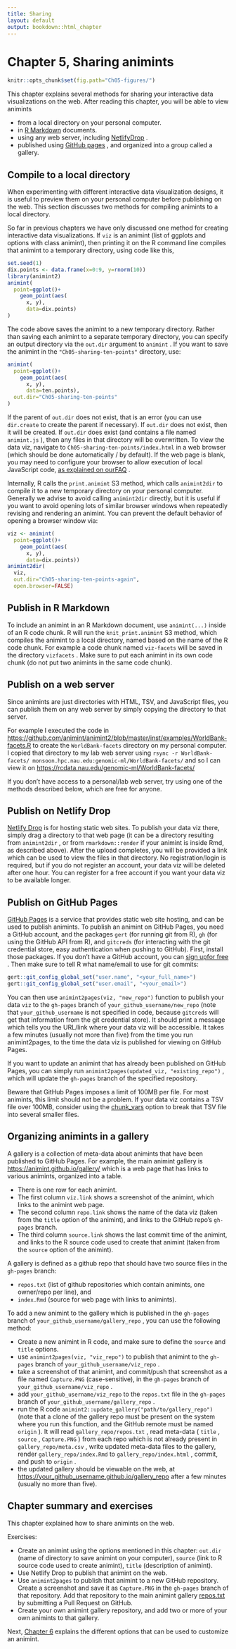 ```yaml
---
title: Sharing
layout: default
output: bookdown::html_chapter
---
```


<!-- paragraph -->

# Chapter 5, Sharing animints

<!-- paragraph -->

```r
knitr::opts_chunk$set(fig.path="Ch05-figures/")
```

<!-- paragraph -->

This chapter explains several methods for sharing your interactive  data visualizations on the web.
<!-- comment -->
After reading this chapter, you will  be able to view animints

<!-- paragraph -->

- from a local directory on your personal computer.
<!-- comment -->
- in  [R Markdown](http://rmarkdown.rstudio.com/)  documents.
<!-- comment -->
- using any web server, including  [NetlifyDrop](https://app.netlify.com/drop) .
<!-- comment -->
- published using  [GitHub pages](https://pages.github.com/) , and  organized into a group called a gallery.

<!-- paragraph -->

## Compile to a local directory {#animint2dir}

<!-- paragraph -->

When experimenting with different interactive data visualization  designs, it is useful to preview them on your personal computer before  publishing on the web.
<!-- comment -->
This section discusses two methods for  compiling animints to a local directory.

<!-- paragraph -->

So far in previous chapters we have only discussed one method for  creating interactive data visualizations.
<!-- comment -->
If  `viz`  is an animint (list  of ggplots and options with class animint), then printing it on the R  command line compiles that animint to a temporary  directory, using code like this,

<!-- paragraph -->

```r
set.seed(1)
dix.points <- data.frame(x=0:9, y=rnorm(10))
library(animint2)
animint(
  point=ggplot()+
    geom_point(aes(
      x, y), 
      data=dix.points)
)
```

<!-- paragraph -->

The code above saves the animint to a new temporary directory.
<!-- comment -->
Rather  than saving each animint to a separate temporary directory, you can  specify an output directory via the  `out.dir`  argument to  `animint` .
<!-- comment -->
If you want to save the animint in the  `"Ch05-sharing-ten-points"`  directory, use:

<!-- paragraph -->

```r
animint(
  point=ggplot()+
    geom_point(aes(
      x, y), 
      data=ten.points),
  out.dir="Ch05-sharing-ten-points"
)
```

<!-- paragraph -->

If the parent of  `out.dir`  does not exist, that is an error (you can  use  `dir.create`  to create the parent if necessary).
<!-- comment -->
If  `out.dir`  does  not exist, then it will be created.
<!-- comment -->
If  `out.dir`  does exist (and  contains a file named  `animint.js` ), then any files in that directory  will be overwritten.
<!-- comment -->
To view the data viz, navigate to  `Ch05-sharing-ten-points/index.html`  in a web browser (which should be  done automatically / by default).
<!-- comment -->
If the web page is blank, you may  need to configure your browser to allow execution of local JavaScript  code,  [as explained on ourFAQ](https://github.com/tdhock/animint2/wiki/FAQ#web-browser-on-local-indexhtml-file-is-blank) .

<!-- paragraph -->

Internally, R calls the  `print.animint`  S3 method, which calls  `animint2dir`  to compile it to a new temporary directory on your  personal computer.
<!-- comment -->
Generally we advise to avoid calling  `animint2dir`  directly, but it is useful if you want to avoid opening lots of  similar browser windows when repeatedly revising and rendering an  animint. You can prevent the default behavior of opening a browser  window via:

<!-- paragraph -->

```r
viz <- animint(
  point=ggplot()+
    geom_point(aes(
      x, y), 
      data=dix.points))
animint2dir(
  viz, 
  out.dir="Ch05-sharing-ten-points-again", 
  open.browser=FALSE)
```

<!-- paragraph -->

## Publish in R Markdown {#Rmd}

<!-- paragraph -->

To include an animint in an R Markdown document, use  `animint(...)`  inside of an R code chunk.
<!-- comment -->
R will run the  `knit_print.animint`  S3  method, which compiles the animint to a local directory, named based  on the name of the R code chunk.
<!-- comment -->
For example a code chunk named  `viz-facets`  will be saved in the directory  `vizfacets` .
<!-- comment -->
Make sure to  put each animint in its own code chunk (do not put two animints in the  same code chunk).

<!-- paragraph -->

## Publish on a web server {#web-server}

<!-- paragraph -->

Since animints are just directories with HTML, TSV, and JavaScript  files, you can publish them on any web server by simply copying the  directory to that server.

<!-- paragraph -->

For example I executed the code in   [https://github.com/animint/animint2/blob/master/inst/examples/WorldBank-facets.R](https://github.com/animint/animint2/blob/master/inst/examples/WorldBank-facets.R)  to create the  `WorldBank-facets`  directory on my personal computer.
<!-- comment -->
I  copied that directory to my lab web server using  `rsync -r WorldBank-facets/ monsoon.hpc.nau.edu:genomic-ml/WorldBank-facets/`  and so  I can view it on  [https://rcdata.nau.edu/genomic-ml/WorldBank-facets/](https://rcdata.nau.edu/genomic-ml/WorldBank-facets/)

<!-- paragraph -->

If you don't have access to a personal/lab web server, try using  one of the methods described below, which are free for anyone.

<!-- paragraph -->

## Publish on Netlify Drop {#netlifydrop}

<!-- paragraph -->

[Netlify Drop](https://app.netlify.com/drop)  is for hosting static web  sites.
<!-- comment -->
To publish your data viz there, simply drag a directory to that  web page (it can be a directory resulting from  `animint2dir` , or from  `rmarkdown::render`  if your animint is inside Rmd, as described  above).
<!-- comment -->
After the upload completes, you will be provided a link which  can be used to view the files in that directory.
<!-- comment -->
No registration/login  is required, but if you do not register an account, your data viz will  be deleted after one hour.
<!-- comment -->
You can register for a free account if you  want your data viz to be available longer.

<!-- paragraph -->

## Publish on GitHub Pages {#pages}

<!-- paragraph -->

[GitHub Pages](https://pages.github.com/)  is a service that provides  static web site hosting, and can be used to publish animints.
<!-- comment -->
To  publish an animint on GitHub Pages, you need a GitHub account, and the  packages  `gert`  (for running git from R),  `gh`  (for using the GitHub  API from R), and  `gitcreds`  (for interacting with the git credential  store, easy authentication when pushing to GitHub).
<!-- comment -->
First, install  those packages. If you don't have a GitHub account, you can  [sign upfor free](https://github.com/join) .
<!-- comment -->
Then make sure to tell R what  name/email to use for git commits:

<!-- paragraph -->

```r
gert::git_config_global_set("user.name", "<your_full_name>")
gert::git_config_global_set("user.email", "<your_email>")
```

<!-- paragraph -->

You can then use  `animint2pages(viz, "new_repo")`  function to publish  your data  `viz`  to the  `gh-pages`  branch of  `your_github_username/new_repo`  (note that  `your_github_username`  is  not specified in code, because  `gitcreds`  will get that information  from the git credential store).
<!-- comment -->
It should print a message which tells  you the URL/link where your data viz will be accessible.
<!-- comment -->
It takes a  few minutes (usually not more than five) from the time you run  animint2pages, to the time the data viz is published for viewing on  GitHub Pages.

<!-- paragraph -->

If you want to update an animint that has already been published on  GitHub Pages, you can simply run  `animint2pages(updated_viz, "existing_repo")` , which will update the  `gh-pages`  branch of the  specified repository.

<!-- paragraph -->

Beware that GitHub Pages imposes a limit of 100MB per file.
<!-- comment -->
For most  animints, this limit should not be a problem.
<!-- comment -->
If your data viz  contains a TSV file over 100MB, consider using the  [chunk_vars](https://rcdata.nau.edu/genomic-ml/animint2-manual/Ch06-other.html#geom-options)  option to break that TSV file into several smaller files.

<!-- paragraph -->

## Organizing animints in a gallery {#gallery}

<!-- paragraph -->

A gallery is a collection of meta-data about animints that have been  published to GitHub Pages.
<!-- comment -->
For example, the main animint gallery is  [https://animint.github.io/gallery/](https://animint.github.io/gallery/)  which is a web page that has  links to various animints, organized into a table.

<!-- paragraph -->

- There is one row for each animint.
<!-- comment -->
- The first column  `viz.link`  shows a screenshot of the animint, which  links to the animint web page.
<!-- comment -->
- The second column  `repo.link`  shows the name of the data viz (taken  from the  `title`  option of the animint), and links to the GitHub  repo's  `gh-pages`  branch.
<!-- comment -->
- The third column  `source.link`  shows the last commit time of the  animint, and links to the R source code used to create that animint  (taken from the  `source`  option of the animint).

<!-- paragraph -->

A gallery is defined as a github repo that should have two source  files in the  `gh-pages`  branch:

<!-- paragraph -->

- `repos.txt`  (list of github repositories which contain animints, one  owner/repo per line), and
- `index.Rmd`  (source for web page with links to animints).

<!-- paragraph -->

To add a new animint to the gallery which is published in the  `gh-pages`  branch of  `your_github_username/gallery_repo` , you can use  the following method:

<!-- paragraph -->

- Create a new animint in R code, and make sure to define the  `source`  and  `title`  options.
<!-- comment -->
- use  `animint2pages(viz, "viz_repo")`  to publish that animint to the  `gh-pages`  branch of  `your_github_username/viz_repo` .
<!-- comment -->
- take a screenshot of that animint, and commit/push that screenshot  as a file named  `Capture.PNG`  (case-sensitive), in the  `gh-pages`  branch of  `your_github_username/viz_repo` .
<!-- comment -->
- add  `your_github_username/viz_repo`  to the  `repos.txt`  file in the  `gh-pages`  branch of  `your_github_username/gallery_repo` .
<!-- comment -->
- run the R code  `animint2::update_gallery("path/to/gallery_repo")`  (note that a clone of the gallery repo must be present on the system  where you run this function, and the GitHub remote must be named  `origin` ). It will read  `gallery_repo/repos.txt` , read meta-data  ( `title` ,  `source` ,  `Capture.PNG` ) from each repo which is not  already present in  `gallery_repo/meta.csv` , write updated meta-data  files to the gallery, render  `gallery_repo/index.Rmd`  to  `gallery_repo/index.html` , commit, and push to  `origin` .
<!-- comment -->
- the updated gallery should be viewable on the web, at  [https://your_github_username.github.io/gallery_repo](https://your_github_username.github.io/gallery_repo)  after a few  minutes (usually no more than five).

<!-- paragraph -->

## Chapter summary and exercises {#exercises}

<!-- paragraph -->

This chapter explained how to share animints on the web.

<!-- paragraph -->

Exercises:

<!-- paragraph -->

- Create an animint using the options mentioned in this chapter:  `out.dir`  (name of directory to save animint on your computer),  `source`  (link to R source code used to create animint),  `title`  (description of animint).
<!-- comment -->
- Use Netlify Drop to publish that animint on the web.
<!-- comment -->
- Use  `animint2pages`  to publish that animint to a new GitHub  repository. Create a screenshot and save it as  `Capture.PNG`  in the  `gh-pages`  branch of that repository. Add that repository to the  main animint gallery  [repos.txt](https://github.com/animint/gallery/blob/gh-pages/repos.txt)  by submitting a Pull Request on GitHub.
<!-- comment -->
- Create your own animint gallery repository, and add two or more of  your own animints to that gallery.

<!-- paragraph -->

Next,  [Chapter 6](Ch06-other.html)  explains the different options that  can be used to customize an animint.

<!-- paragraph -->


